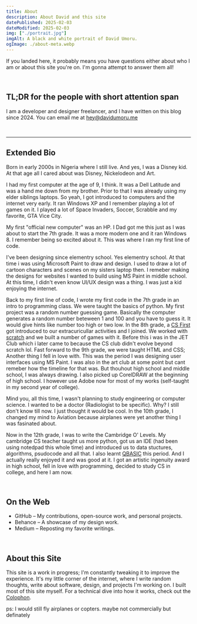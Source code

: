 ```yaml
---
title: About
description: About David and this site
datePublished: 2025-02-03
dateModified: 2025-02-03
img: ["./portrait.jpg"]
imgAlt: A black and white portrait of David Umoru.
ogImage: ./about-meta.webp
---
```


If you landed here, it probably means you have questions either about who I am
or about this site you're on. I'm gonna attempt to answer them all!

&nbsp;

## TL;DR for the people with short attention span

I am a developer and designer freelancer, and I have written on
this blog since 2024. You can email me at hey@davidumoru.me

&nbsp;

***

## Extended Bio

Born in early 2000s in Nigeria where I still live. And yes, I was a Disney kid.
At that age all I cared about was Disney, Nickelodeon and Art.

I had my first computer at the age of 9, I think. It was a Dell Latitude and was a hand me down from my brother.
Prior to that I was already using my elder siblings laptops. So yeah, I got introduced to computers and the internet very early. 
It ran Windows XP and I remember playing a lot of games on it. I played a lot of Space Invaders, Soccer, Scrabble
and my favorite, GTA Vice City.

My first "official new computer" was an HP. I Dad got me this just as I was about to start the 7th grade.
It was a more modern one and it ran Windows 8. I remember being so excited about it. This was where I ran my first line of code.

I've been designing since elementry school. Yes elementry school. At that time i was using
Microsoft Paint to draw and design. I used to draw a lot of cartoon characters and scenes on my sisters laptop then.
I remeber making the designs for websites I wanted to build using MS Paint in middle school. At this time,
I didn't even know UI/UX design was a thing. I was just a kid enjoying the internet.

Back to my first line of code, I wrote my first code in the 7th grade in an intro to programming class. We were taught the basics of
python. My first project was a random number guessing game. Basically the computer generates a random number beteween 1 and 100 and you have to guess it. It would
give hints like number too high or two low. In the 8th grade, a [CS First](https://csfirst.withgoogle.com/s/en/home) got introduced to our extracuricullar activities
and I joined. We worked with [scratch](https://scratch.mit.edu) and we built a number of games with it. Before this i was in the JET Club which i later came to because
the CS club didn't evolve beyond scratch lol. Fast forward to the 9th grade, we were taught HTML and CSS; Another thing I fell in love with. This was the period
I was designing user interfaces using MS Paint. I was also in the art club at some point but cant remeber how the timeline for that was. But thouhout
high school and middle school, I was always drawing. I also picked up CorelDRAW at the beginning of high school. I however use
Adobe now for most of my works (self-taught in my second year of college).

Mind you, all this time, I wasn't planning to study engineering or computer science. I wanted to be a doctor (Radiologist to be specific). Why? I still
don't know till now. I just thought it would be cool. In the 10th grade, I changed my mind to Aviation because airplanes were yet another thing I was
fasinated about.

Now in the 12th grade, I was to write the Cambridge O' Levels. My cambridge CS teacher taught us more python, got us an IDE (had been using notedpad this whole time)
and introduced us to data stuctures, algorithms, psudocode and all that. I also learnt [QBASIC](https://en.wikipedia.org/wiki/QBasic) this period. And I actually
really enjoyed it and was good at it.
I got an artistic ingenuity award in high school, fell in love with programming, decided to study CS in college, and here I am now.

&nbsp;  

## On the Web
- GitHub – My contributions, open-source work, and personal projects.
- Behance – A showcase of my design work.
- Medium – Reposting my favorite writings.

&nbsp;  

## About this Site

This site is a work in progress; I'm constantly tweaking it to improve the experience.
It's my little corner of the internet, where I write random thoughts, write about software, design, and
projects I'm working on. I built most of this site myself. For a technical dive into how it works, check out the [Colophon](https://davidumoru.me/colophon).

ps: I would still fly airplanes or copters. maybe not commercially but definately